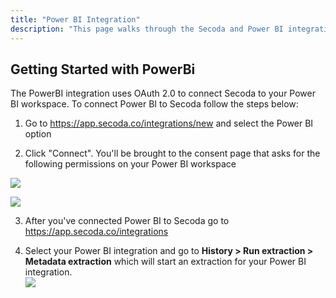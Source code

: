 ```yaml
---
title: "Power BI Integration"
description: "This page walks through the Secoda and Power BI integration that Secoda supports"
---
```


## **Getting Started with PowerBi**

The PowerBI integration uses OAuth 2.0 to connect Secoda to your Power BI workspace. To connect Power BI to Secoda follow the steps below:

1. Go to <https://app.secoda.co/integrations/new> and select the Power BI option

2. Click "Connect". You'll be brought to the consent page that asks for the following permissions on your Power BI workspace

![](https://3544070331-files.gitbook.io/~/files/v0/b/gitbook-x-prod.appspot.com/o/spaces%2FqxbfBjqa19PllrcxgKxO%2Fuploads%2FGaiLj8cEnpGQRtsOZ2Sx%2Fimage.png?alt=media&token=7b821bcf-5f08-4d10-b43a-a89c457a1755)

![](https://3544070331-files.gitbook.io/~/files/v0/b/gitbook-x-prod.appspot.com/o/spaces%2FqxbfBjqa19PllrcxgKxO%2Fuploads%2FT1OMUJDrpZTqLJEx9sjL%2FScreen%20Shot%202022-04-21%20at%2012.17.05%20PM.png?alt=media&token=db040c48-19be-4816-b328-1412277517eb)

3. After you've connected Power BI to Secoda go to <https://app.secoda.co/integrations>

4. Select your Power BI integration and go to **History > Run extraction > Metadata extraction** which will start an extraction for your Power BI integration.  
    ![](https://3544070331-files.gitbook.io/~/files/v0/b/gitbook-x-prod.appspot.com/o/spaces%2FqxbfBjqa19PllrcxgKxO%2Fuploads%2FVtrWSyLlDoDJiiYVugcr%2Fimage.png?alt=media&token=5428a857-76eb-4993-af64-28d44ef8ae9b)
